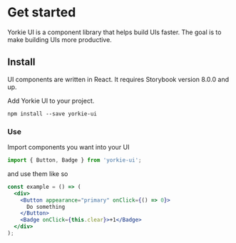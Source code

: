 
<Meta title="Introduction" />

# Get started

Yorkie UI is a component library that helps build UIs faster. The goal is to make building UIs more productive.

## Install

UI components are written in React. It requires Storybook version 8.0.0 and up.

Add Yorkie UI to your project.

```
npm install --save yorkie-ui
```

### **Use**

Import components you want into your UI

```jsx
import { Button, Badge } from 'yorkie-ui';
```

and use them like so

```jsx
const example = () => (
  <div>
    <Button appearance="primary" onClick={() => 0}>
      Do something
    </Button>
    <Badge onClick={this.clear}>+1</Badge>
  </div>
);
```

<Overview />
